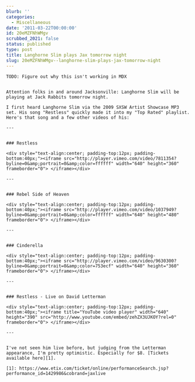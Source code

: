 ```yaml
---
blurb: ''
categories:
  - Miscellaneous
date: '2011-03-22T00:00:00'
id: 20eMZFNhWMgv
scrubbed_2021: false
status: published
type: post
title: Langhorne Slim plays Jax tomorrow night
slug: 20eMZFNhWMgv--langhorne-slim-plays-jax-tomorrow-night
---
```


```
TODO: Figure out why this isn't working in MDX


Attention folks in and around Jacksonville: Langhorne Slim will be playing at Jack Rabbits tomorrow night. 

I first heard Langhorne Slim via the 2009 SXSW Artist Showcase MP3 set. His song "Restless" quickly made it into my "Top Rated" playlist. Here's that song and a few other videos of his:

---
 

### Restless

<div style="text-align:center; padding-top:12px; padding-bottom:40px;"><iframe src="http://player.vimeo.com/video/7811354?byline=0&amp;portrait=0&amp;color=ffffff" width="640" height="360" frameborder="0"> </iframe></div>

---


### Rebel Side of Heaven

<div style="text-align:center; padding-top:12px; padding-bottom:40px;"><iframe src="http://player.vimeo.com/video/1037949?byline=0&amp;portrait=0&amp;color=ffffff" width="640" height="480" frameborder="0"> </iframe></div>

---


### Cinderella

<div style="text-align:center; padding-top:12px; padding-bottom:40px;"><iframe src="http://player.vimeo.com/video/9630300?byline=0&amp;portrait=0&amp;color=753ecf" width="640" height="360" frameborder="0"> </iframe></div>

---


### Restless - Live on David Letterman

<div style="text-align:center; padding-top:12px; padding-bottom:40px;"><iframe title="YouTube video player" width="640" height="390" src="http://www.youtube.com/embed/zehZX3UJKOY?rel=0" frameborder="0"> </iframe></div>

---


I've not seen him live before, but judging from the Letterman appearance, I'm pretty optimistic. Especially for $8. [Tickets available here][1].

[1]: https://www.etix.com/ticket/online/performanceSearch.jsp?performance_id=1429986&cobrand=jaxlive
```
